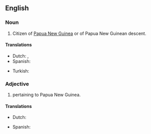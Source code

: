 ==English==

===Noun===
{{en-noun|head=[[Papua]] [[New]] [[Guinean]]}}

# Citizen of [[Papua New Guinea]] or of Papua New Guinean descent.

====Translations====
{{trans-top|citizen of Papua New Guinea or of Papua New Guinean descent}}
* Dutch: {{t|nl|Papoea|m}}, {{t|nl|Papoease|f}}
* Spanish: {{t+|es|papú}} {{m|f}}
{{trans-mid}}
* Turkish: {{t+|tr|Papua Yeni Gineli}}
{{trans-bottom}}

===Adjective===
{{en-adj|-}}

# pertaining to Papua New Guinea.

====Translations====
{{trans-top|pertaining to Papua New Guinea}}
* Dutch: {{t|nl|Papoeaas}}
{{trans-mid}}
* Spanish: {{t+|es|papú}} {{m|f}}
{{trans-bottom}}